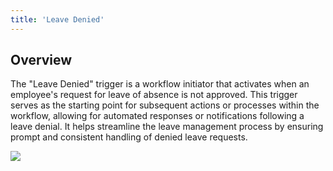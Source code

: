 ```yaml
---
title: 'Leave Denied'
---
```


## Overview

The "Leave Denied" trigger is a workflow initiator that activates when an employee's request for leave of absence is not approved. This trigger serves as the starting point for subsequent actions or processes within the workflow, allowing for automated responses or notifications following a leave denial. It helps streamline the leave management process by ensuring prompt and consistent handling of denied leave requests.

![](/images/workflows/leave_denied001.png)